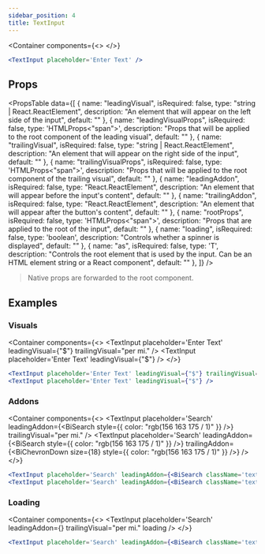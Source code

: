 ```yaml
---
sidebar_position: 4
title: TextInput
---
```


<Container
    components={<>
        <TextInput placeholder='Enter Text' />
    </>}
>

```jsx
<TextInput placeholder='Enter Text' />
```

</Container>

## Props

<PropsTable 
    data={[
        {
            name: "leadingVisual",
            isRequired: false,
            type: "string | React.ReactElement",
            description: "An element that will appear on the left side of the input",
            default: ""
        },
        {
            name: "leadingVisualProps",
            isRequired: false,
            type: 'HTMLProps<"span">',
            description: "Props that will be applied to the root component of the leading visual",
            default: ""
        },
        {
            name: "trailingVisual",
            isRequired: false,
            type: "string | React.ReactElement",
            description: "An element that will appear on the right side of the input",
            default: ""
        },
        {
            name: "trailingVisualProps",
            isRequired: false,
            type: 'HTMLProps<"span">',
            description: "Props that will be applied to the root component of the trailing visual",
            default: ""
        },
        {
            name: "leadingAddon",
            isRequired: false,
            type: "React.ReactElement",
            description: "An element that will appear before the input's content",
            default: ""
        },
        {
            name: "trailingAddon",
            isRequired: false,
            type: "React.ReactElement",
            description: "An element that will appear after the button's content",
            default: ""
        },
        {
            name: "rootProps",
            isRequired: false,
            type: 'HTMLProps<"span">',
            description: "Props that are applied to the root of the input",
            default: ""
        },
        {
            name: "loading",
            isRequired: false,
            type: 'boolean',
            description: "Controls whether a spinner is displayed",
            default: ""
        },
        {
            name: "as",
            isRequired: false,
            type: 'T',
            description: "Controls the root element that is used by the input. Can be an HTML element string or a React component",
            default: ""
        },
    ]}
/>

> Native props are forwarded to the root component.

## Examples

### Visuals

<Container
    components={<>
        <TextInput placeholder='Enter Text' leadingVisual={"$"} trailingVisual="per mi." />
        <TextInput placeholder='Enter Text' leadingVisual={"$"} />
    </>}
>

```jsx
<TextInput placeholder='Enter Text' leadingVisual={"$"} trailingVisual="per mi." />
<TextInput placeholder='Enter Text' leadingVisual={"$"} />
```

</Container>

### Addons

<Container
    components={<>
        <TextInput placeholder='Search' leadingAddon={<BiSearch style={{ color: "rgb(156 163 175 / 1)" }} />} trailingVisual="per mi." />
        <TextInput placeholder='Search' leadingAddon={<BiSearch style={{ color: "rgb(156 163 175 / 1)" }} />} trailingAddon={<BiChevronDown size={18} style={{ color: "rgb(156 163 175 / 1)" }} />} />
    </>}
>

```jsx
<TextInput placeholder='Search' leadingAddon={<BiSearch className='text-gray-400' />} trailingVisual="per mi." />
<TextInput placeholder='Search' leadingAddon={<BiSearch className='text-gray-400' />} trailingAddon={<BiChevronDown size={18} className='text-gray-400' />} />
```

</Container>

### Loading

<Container
    components={<>
        <TextInput placeholder='Search' leadingAddon={<BiSearch  />} trailingVisual="per mi." loading />
    </>}
>

```jsx
<TextInput placeholder='Search' leadingAddon={<BiSearch className='text-gray-400' />} trailingVisual="per mi." loading />
```

</Container>